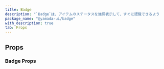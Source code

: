 ```yaml
---
title: Badge
description: "`Badge`は、アイテムのステータスを強調表示して、すぐに認識できるようにするコンポーネントです。"
package_name: "@yamada-ui/badge"
with_description: true
tab: Props
---
```


## Props

### Badge Props

<PropsCard
  name="colorScheme"
  type='"whiteAlpha" | "blackAlpha" | "gray" | "zinc" | "neutral" | "stone" | "red" | "rose" | "pink" | "orange" | "amber" | "yellow" | "lime" | "green" | "emerald" | "teal" | "cyan" | "sky" | "blue" | "indigo" | "violet" | "purple" | "fuchsia"'
  description="The visual color appearance of the component."
/>
<PropsCard name="size" type="string" description="The size of the Badge." />
<PropsCard
  name="variant"
  type='"solid" | "subtle" | "outline"'
  description="The variant of the Badge."
/>
